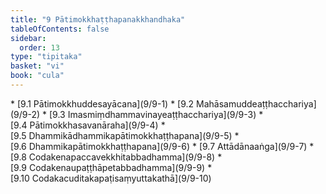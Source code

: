 ```yaml
---
title: "9 Pātimokkhaṭṭhapanakkhandhaka"
tableOfContents: false
sidebar:
  order: 13
type: "tipitaka"
basket: "vi"
book: "cula"
---
```



<DynamicBreadcrumb />



<TableOfContents book="cula" section="9">
* [9.1 Pātimokkhuddesayācana](9/9-1)
* [9.2 Mahāsamuddeaṭṭhacchariya](9/9-2)
* [9.3 Imasmiṃdhammavinayeaṭṭhacchariya](9/9-3)
* [9.4 Pātimokkhasavanāraha](9/9-4)
* [9.5 Dhammikādhammikapātimokkhaṭṭhapana](9/9-5)
* [9.6 Dhammikapātimokkhaṭṭhapana](9/9-6)
* [9.7 Attādānaaṅga](9/9-7)
* [9.8 Codakenapaccavekkhitabbadhamma](9/9-8)
* [9.9 Codakenaupaṭṭhāpetabbadhamma](9/9-9)
* [9.10 Codakacuditakapaṭisaṃyuttakathā](9/9-10)
</TableOfContents>